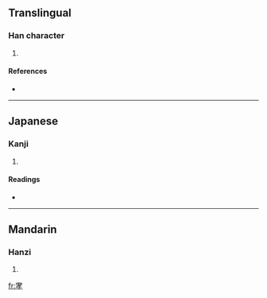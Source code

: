 ==Translingual==

===Han character===
{{Han char|rn=40|rad=宀|as=07|sn=10|four=|canj=十十大木 (JJKD)}}

# {{defn|Han|sort=宀07}}

====References====
* {{Han ref|kx=0286.020|dkj=07158|dj=0565.020|hdz=20930.060|uh=5BAF|ud=23471}}

----

==Japanese==

===Kanji===
{{ja-kanji|grade=|rs=宀07}}

# {{defn|Japanese}}

====Readings====
* {{ja-readings|on=[[こう]] (kō), [[きょう]] (kyō)|kun=[[きがあがりぬす]] (kigaagarinusu)}}

----

==Mandarin==

===Hanzi===
{{cmn-hanzi|pin=[[xiāo]] ([[xiao1]])|wg=hsiao<sup>1</sup>}}

# {{defn|Mandarin}}

[[fr:宯]]